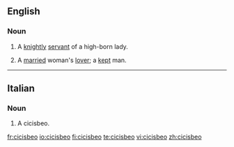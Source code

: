 ==English==

===Noun===
{{en-noun|s|pl2=cicisbei}}

# {{context|18th century}} A [[knight]]ly [[servant]] of a high-born lady.
# A [[married]] woman's [[lover]]; a [[kept]] man.

----

==Italian==

===Noun===
{{it-noun|cicisbe|m|o|i}}

# A cicisbeo.

[[fr:cicisbeo]]
[[io:cicisbeo]]
[[fi:cicisbeo]]
[[te:cicisbeo]]
[[vi:cicisbeo]]
[[zh:cicisbeo]]